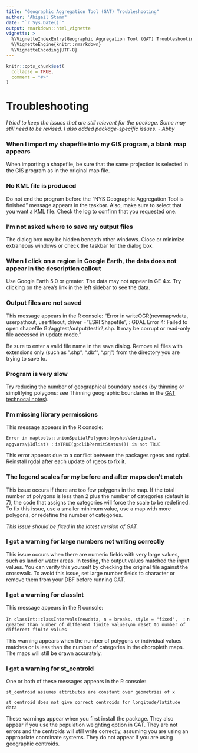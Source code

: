 ```yaml
---
title: "Geographic Aggregation Tool (GAT) Troubleshooting"
author: "Abigail Stamm"
date: "`r Sys.Date()`"
output: rmarkdown::html_vignette
vignette: >
  %\VignetteIndexEntry{Geographic Aggregation Tool (GAT) Troubleshooting}
  %\VignetteEngine{knitr::rmarkdown}
  %\VignetteEncoding{UTF-8}
---
```


```r
knitr::opts_chunk$set(
  collapse = TRUE,
  comment = "#>"
)
```
# Troubleshooting

*I tried to keep the issues that are still relevant for the package. Some may still need to be revised. I also added package-specific issues. - Abby*

### When I import my shapefile into my GIS program, a blank map appears

When importing a shapefile, be sure that the same projection is selected in the GIS program as in the original map file.

### No KML file is produced

Do not end the program before the “NYS Geographic Aggregation Tool is finished” message appears in the taskbar. Also, make sure to select that you want a KML file. Check the log to confirm that you requested one.

### I'm not asked where to save my output files

The dialog box may be hidden beneath other windows. Close or minimize extraneous windows or check the taskbar for the dialog box.

### When I click on a region in Google Earth, the data does not appear in the description callout

Use Google Earth 5.0 or greater. The data may not appear in GE 4.x.  Try clicking on the area's link in the left sidebar to see the data.

### Output files are not saved 

This message appears in the R console: “Error in writeOGR(newmapwdata, userpathout, userfileout, driver = "ESRI Shapefile", : GDAL Error 4: Failed to open shapefile G:/aggtest/output/testin\\.shp. It may be corrupt or read-only file accessed in update mode.”

Be sure to enter a valid file name in the save dialog. Remove all files with extensions only (such as ”.shp”, “.dbf”, “.prj”) from the directory you are trying to save to.

### Program is very slow

Try reducing the number of geographical boundary nodes (by thinning or simplifying polygons: see Thinning geographic boundaries in the [GAT technocal notes](../doc/gat_tech_notes.html)).


### I'm missing library permissions

This message appears in the R console: 

`Error in maptools::unionSpatialPolygons(myshps\$original, aggvars\$Idlist) :`
`isTRUE(gpclibPermitStatus()) is not TRUE`

This error appears due to a conflict between the packages rgeos and rgdal. Reinstall rgdal after each update of rgeos to fix it.

### The legend scales for my before and after maps don't match

This issue occurs if there are too few polygons in the map. If the total number of polygons is less than 2 plus the number of categories (default is 7), the code that assigns the categories will force the scale to be redefined. To fix this issue, use a smaller minimum value, use a map with more polygons, or redefine the number of categories.

*This issue should be fixed in the latest version of GAT.*

### I got a warning for large numbers not writing correctly

This issue occurs when there are numeric fields with very large values, such as land or water areas. In testing, the output values matched the input values. You can verify this yourself by checking the original file against the crosswalk. To avoid this issue, set large number fields to character or remove them from your DBF before running GAT.

### I got a warning for classInt

This message appears in the R console: 

`In classInt::classIntervals(newdata, n = breaks, style = "fixed",  :`
`n greater than number of different finite values\nn reset to number of different finite values`

This warning appears when the number of polygons or individual values matches or is less than the number of categories in the choropleth maps. The maps will still be drawn accurately.

### I got a warning for st_centroid

One or both of these messages appears in the R console: 

`st_centroid assumes attributes are constant over geometries of x`

`st_centroid does not give correct centroids for longitude/latitude data`

These warnings appear when you first install the package. They also appear if you use the population weighting option in GAT. They are not errors and the centroids will still write correctly, assuming you are using an appropriate coordinate systems. They do not appear if you are using geographic centroids.


